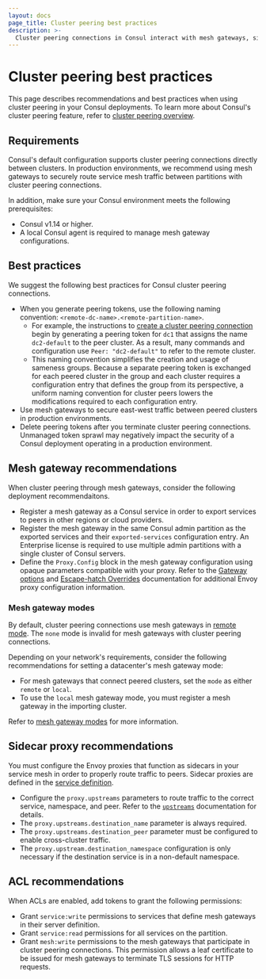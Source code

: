 ```yaml
---
layout: docs
page_title: Cluster peering best practices 
description: >- 
  Cluster peering connections in Consul interact with mesh gateways, sidecar proxies, exported services, and ACLs. Learn about the  requirements and best practices for these components.
---
```


# Cluster peering best practices

This page describes recommendations and best practices when using cluster peering in your Consul deployments. To learn more about Consul's cluster peering feature, refer to [cluster peering overview](/consul/docs/connect/cluster-peering).

## Requirements

Consul's default configuration supports cluster peering connections directly between clusters. In production environments, we recommend using mesh gateways to securely route service mesh traffic between partitions with cluster peering connections.

In addition, make sure your Consul environment meets the following prerequisites:

- Consul v1.14 or higher.
- A local Consul agent is required to manage mesh gateway configurations.

## Best practices

We suggest the following best practices for Consul cluster peering connections.

- When you generate peering tokens, use the following naming convention: `<remote-dc-name>.<remote-partition-name>`.
  - For example, the instructions to [create a cluster peering connection](/consul/docs/connect/cluster-peering/usage) begin by generating a peering token for `dc1` that assigns the name `dc2-default` to the peer cluster. As a result, many commands and configuration use `Peer: "dc2-default"` to refer to the remote cluster.
  - This naming convention simplifies the creation and usage of sameness groups. Because a separate peering token is exchanged for each peered cluster in the group and each cluster requires a configuration entry that defines the group from its perspective, a uniform naming convention for cluster peers lowers the modifications required to each configuration entry.
- Use mesh gateways to secure east-west traffic between peered clusters in production environments.
- Delete peering tokens after you terminate cluster peering connections. Unmanaged token sprawl may negatively impact the security of a Consul deployment operating in a production environment.

## Mesh gateway recommendations

When cluster peering through mesh gateways, consider the following deployment recommendaitons.

- Register a mesh gateway as a Consul service in order to export services to peers in other regions or cloud providers.
- Register the mesh gateway in the same Consul admin partition as the exported services and their `exported-services` configuration entry. An Enterprise license is required to use multiple admin partitions with a single cluster of Consul servers.
- Define the `Proxy.Config` block in the mesh gateway configuration using opaque parameters compatible with your proxy. Refer to the [Gateway options](/consul/docs/connect/proxies/envoy#gateway-options) and [Escape-hatch Overrides](/consul/docs/connect/proxies/envoy#escape-hatch-overrides) documentation for additional Envoy proxy configuration information.

### Mesh gateway modes

By default, cluster peering connections use mesh gateways in [remote mode](/consul/docs/connect/gateways/mesh-gateway/service-to-service-traffic-wan-datacenters#remote). The `none` mode is invalid for mesh gateways with cluster peering connections.

Depending on your network's requirements, consider the following recommendations for setting a datacenter's mesh gateway mode:

- For mesh gateways that connect peered clusters, set the `mode` as either `remote` or `local`.
- To use the `local` mesh gateway mode, you must register a mesh gateway in the importing cluster.

Refer to [mesh gateway modes](/consul/docs/connect/gateways/mesh-gateway#modes) for more information.

## Sidecar proxy recommendations

You must configure the Envoy proxies that function as sidecars in your service mesh in order to properly route traffic to peers. Sidecar proxies are defined in the [service definition](/consul/docs/services/usage/define-services).

- Configure the `proxy.upstreams` parameters to route traffic to the correct service, namespace, and peer. Refer to the [`upstreams`](/consul/docs/connect/proxies/proxy-config-reference#upstream-configuration-reference) documentation for details.
- The `proxy.upstreams.destination_name` parameter is always required.
- The `proxy.upstreams.destination_peer` parameter must be configured to enable cross-cluster traffic.
- The `proxy.upstream.destination_namespace` configuration is only necessary if the destination service is in a non-default namespace.

## ACL recommendations

When ACLs are enabled, add tokens to grant the following permissions:

- Grant `service:write` permissions to services that define mesh gateways in their server definition.
- Grant `service:read` permissions for all services on the partition.
- Grant `mesh:write` permissions to the mesh gateways that participate in cluster peering connections. This permission allows a leaf certificate to be issued for mesh gateways to terminate TLS sessions for HTTP requests.